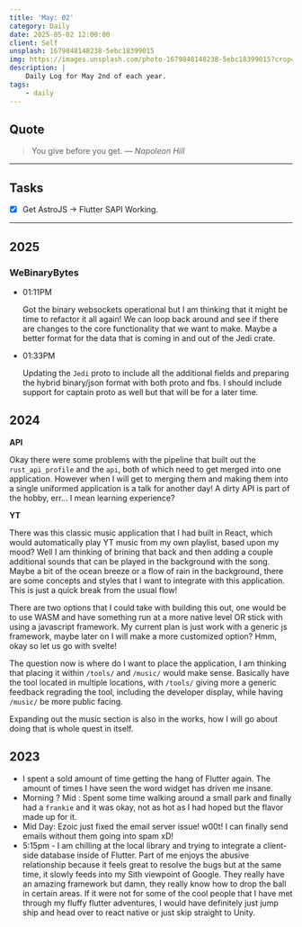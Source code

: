 ```yaml
---
title: 'May: 02'
category: Daily
date: 2025-05-02 12:00:00
client: Self
unsplash: 1679848148238-5ebc18399015
img: https://images.unsplash.com/photo-1679848148238-5ebc18399015?crop=entropy&cs=srgb&fm=jpg&ixid=MnwzNjM5Nzd8MHwxfHJhbmRvbXx8fHx8fHx8fDE2ODE3NDg2ODY&ixlib=rb-4.0.3&q=85
description: |
    Daily Log for May 2nd of each year.
tags:
    - daily
---
```


## Quote

> You give before you get.
> — <cite>Napoleon Hill</cite>

---

## Tasks

-   [X] Get AstroJS -> Flutter SAPI Working.

---

## 2025

### WeBinaryBytes

-   01:11PM

    Got the binary websockets operational but I am thinking that it might be time to refactor it all again!
    We can loop back around and see if there are changes to the core functionality that we want to make.
    Maybe a better format for the data that is coming in and out of the Jedi crate.

-   01:33PM

    Updating the `Jedi` proto to include all the additional fields and preparing the hybrid binary/json format with both proto and fbs.
    I should include support for captain proto as well but that will be for a later time.

## 2024

**API**

Okay there were some problems with the pipeline that built out the `rust_api_profile` and the `api`, both of which need to get merged into one application.
However when I will get to merging them and making them into a single uniformed application is a talk for another day!
A dirty API is part of the hobby, err... I mean learning experience?

**YT**

There was this classic music application that I had built in React, which would automatically play YT music from my own playlist, based upon my mood?
Well I am thinking of brining that back and then adding a couple additional sounds that can be played in the background with the song.
Maybe a bit of the ocean breeze or a flow of rain in the background, there are some concepts and styles that I want to integrate with this application.
This is just a quick break from the usual flow!

There are two options that I could take with building this out, one would be to use WASM and have something run at a more native level OR stick with using a javascript framework.
My current plan is just work with a generic js framework, maybe later on I will make a more customized option? Hmm, okay so let us go with svelte!

The question now is where do I want to place the application, I am thinking that placing it within `/tools/` and `/music/` would make sense.
Basically have the tool located in multiple locations, with `/tools/` giving more a generic feedback regrading the tool, including the developer display, while having `/music/` be more public facing.

Expanding out the music section is also in the works, how I will go about doing that is whole quest in itself.

## 2023

-   I spent a sold amount of time getting the hang of Flutter again. The amount of times I have seen the word widget has driven me insane.
-   Morning ? Mid : Spent some time walking around a small park and finally had a `frankie` and it was okay, not as hot as I had hoped but the flavor made up for it.
-   Mid Day: Ezoic just fixed the email server issue! w00t! I can finally send emails without them going into spam xD!
-   5:15pm - I am chilling at the local library and trying to integrate a client-side database inside of Flutter. Part of me enjoys the abusive relationship because it feels great to resolve the bugs but at the same time, it slowly feeds into my Sith viewpoint of Google. They really have an amazing framework but damn, they really know how to drop the ball in certain areas. If it were not for some of the cool people that I have met through my fluffy flutter adventures, I would have definitely just jump ship and head over to react native or just skip straight to Unity.
